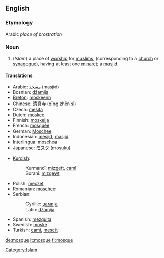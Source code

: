 ==English==
===Etymology===
Arabic ''place of prostration''
===Noun===
{{wikipedia}}
#(''Islam'') a place of [[worship]] for [[muslims]], (corresponding to a [[church]] or [[synagogue]]), having at least one [[minaret]]; a [[masjid]]

====Translations====
{{top}}
*Arabic: [[مسجد]] (masjid)
*Bosnian: [[džamija]] {{f}}
*[[Breton]]: [[moskeenn]] {{f}}
*Chinese: [[清真寺]] (qīng zhēn sì)
*Czech: [[mešita]] {{f}}
*Dutch: [[moskee]] {{f}}
*Finnish: [[moskeija]]
*French: [[mosquée]] {{f}}
*German: [[Moschee]] {{f}}
*Indonesian: [[mesjid]],  [[masjid]]
*[[Interlingua]]: [[moschea]]
*Japanese: [[モスク]] (mosuku)
{{mid}}
*[[Kurdish]]:
*:Kurmancî: [[mizgeft]], [[camî]]
*:Soranî: [[mizgewt]]
*Polish: [[meczet]] {{m}}
*Romanian: [[moschee]] {{f}}
*Serbian:
*:Cyrillic: [[џамија#Serbian|џамија]] {{f}}
*:Latin: [[džamija#Serbian|džamija]] {{f}}
*Spanish: [[mezquita]]
*Swedish: [[moské]]
*Turkish: [[cami]], [[mescit]]
{{bottom}}

[[Category:Islam]]

[[de:mosque]]
[[it:mosque]]
[[fi:mosque]]